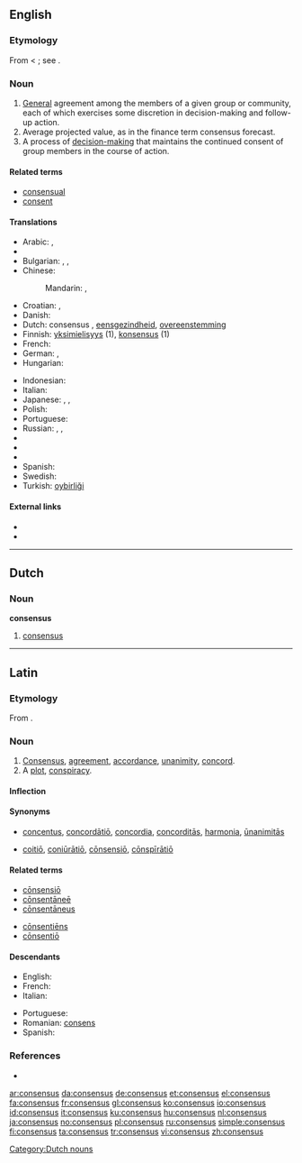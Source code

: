 {{wikipedia}}
==English==

===Etymology===
From {{etyl|la}} {{term|consensus|cōnsēnsus|agreement, accordance, unanimity|lang=la}} < {{term|consentio|cōnsentiō|feel together; agree|lang=la}}; see {{term|consent}}.

===Noun===
{{en-noun|es}}

# [[general#Adjective|General]] agreement among the members of a given group or community, each of which exercises some discretion in decision-making and follow-up action.
# Average projected value, as in the finance term consensus forecast.
# A process of [[w:Decision making#Decision making in social setting|decision-making]] that maintains the continued consent of group members in the course of action.

====Related terms====
* [[consensual]]
* [[consent]]

====Translations====
{{trans-top|general agreement}}
* Arabic: {{t|ar|إجماع|m|tr='iHmaa`|sc=Arab}},  {{t|ar|توافق|m|tr=tawaafuq|sc=Arab}}
* {{trreq|Bosnian}}
* Bulgarian: {{t+|bg|съгласие|n|sc=Cyrl}},  {{t|bg|единодушие|n|sc=Cyrl}},  {{t|bg|консенсус|m|sc=Cyrl}}
* Chinese:
*: Mandarin: {{t|cmn|共識|sc=Hani|xs=Mandarin}},  {{t|cmn|共识|tr=gòngshí|sc=Hani|xs=Mandarin}}
* Croatian: {{t+|hr|konsenzus|m|alt=konsènzus}}, {{t-|hr|sporazum|m|alt=spȍrazūm}}
* Danish: {{t+|da|konsensus}}
* Dutch: consensus {{m}}, [[eensgezindheid]], [[overeenstemming]]
* Finnish: [[yksimielisyys]] (1), [[konsensus]] (1)
* French: {{t+|fr|consensus|m}}
* German: {{t+|de|Konsens|m}}, {{t+|de|Einvernehmen|n}}
* Hungarian: {{t|hu|egyezség}}
{{trans-mid}}
* Indonesian: {{t-|id|konsensus|xs=Indonesian}}
* Italian: {{t+|it|consenso|m}}
* Japanese: {{t|ja|総意|tr=そうい, sōi|sc=Jpan}},  {{t|ja|協心|tr=きょうしん, kyōshin|sc=Jpan}},  {{t|ja|コンセンサス|tr=konsensasu|sc=Jpan}}
* Polish: {{t+|pl|konsensus|m}}
* Portuguese: {{t+|pt|consenso|m}}
* Russian: {{t|ru|консенсус|m|tr=konsénsus|sc=Cyrl}},  {{t+|ru|согласие|n|tr=soglásije|sc=Cyrl}},  {{t|ru|единодушие|n|tr=jedinidúšije|sc=Cyrl}}
* {{trreq|Serbian}}
* {{trreq|Serbo-Croatian}}
* {{trreq|Slovene}}
* Spanish: {{t-|es|consenso|m}}
* Swedish: {{t+|sv|konsensus}}
* Turkish: [[oybirliği]]
{{trans-bottom}}

====External links====
* {{R:Webster 1913}}
* {{R:Century 1911}}

----

==Dutch==

===Noun===
'''consensus''' {{m}}

# [[#English|consensus]]

[[Category:Dutch nouns]]

----

==Latin==

===Etymology===
From {{term|consentio|cōnsentiō|feel together; agree|lang=la}}.

===Noun===
{{la-noun|cōnsēnsus|consensus|cōnsēnsūs|m|fourth}}

# [[consensus#English|Consensus]], [[agreement]], [[accordance]], [[unanimity]], [[concord]].
# A [[plot]], [[conspiracy]].

====Inflection====
{{la-decl-4th|consens|cōnsēns}}

====Synonyms====
* {{sense|concord, agreement}} [[concentus]], [[concordatio|concordātiō]], [[concordia#Latin|concordia]], [[concorditas|concorditās]], [[harmonia#Latin|harmonia]], [[unanimitas|ūnanimitās]]
* {{sense|plot, conspiracy}} [[coitio|coitiō]], [[coniuratio|coniūrātiō]], [[consensio|cōnsensiō]], [[conspiratio|cōnspīrātiō]]

====Related terms====
{{top2}}
* [[consensio|cōnsensiō]]
* [[consentanee|cōnsentāneē]]
* [[consentaneus|cōnsentāneus]]
{{mid2}}
* [[consentiens|cōnsentiēns]]
* [[consentio|cōnsentiō]]
{{bottom}}

====Descendants====
{{top2}}
* English: {{l|en|consensus}}
* French: {{l|fr|consensus}}
* Italian: {{l|it|consenso}}
{{mid2}}
* Portuguese: {{l|pt|consenso}}
* Romanian: [[consens]]
* Spanish: {{l|es|consenso}}
{{bottom}}

===References===
* {{R:L&S}}

[[ar:consensus]]
[[da:consensus]]
[[de:consensus]]
[[et:consensus]]
[[el:consensus]]
[[fa:consensus]]
[[fr:consensus]]
[[gl:consensus]]
[[ko:consensus]]
[[io:consensus]]
[[id:consensus]]
[[it:consensus]]
[[ku:consensus]]
[[hu:consensus]]
[[nl:consensus]]
[[ja:consensus]]
[[no:consensus]]
[[pl:consensus]]
[[ru:consensus]]
[[simple:consensus]]
[[fi:consensus]]
[[ta:consensus]]
[[tr:consensus]]
[[vi:consensus]]
[[zh:consensus]]